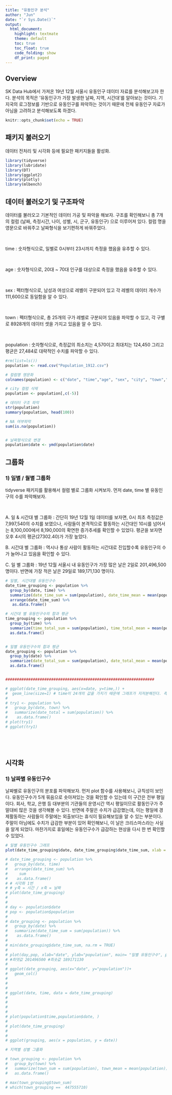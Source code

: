 ```yaml
---
title: "유동인구 분석"
author: "Jun"
date: "`r Sys.Date()`"
output: 
  html_document:
    highlight: textmate
    theme: default
    toc: true
    toc_float: true
    code_folding: show
    df_print: paged
---
```


## Overview

SK Data Hub에서 가져온 19년 12월 서울시 유동인구 데이터 자료를 분석해보고자 한다. 분석의 목적은 '유동인구가 가장 발생한 날짜, 지역, 시간대'를 알아보는 것이다. 기지국의 로그정보를 기반으로 유동인구를 파악하는 것이기 때문에 전체 유동인구 자료가 아님을 고려하고 분석해보도록 하겠다. 

```r
knitr::opts_chunk$set(echo = TRUE)
```

## 패키지 불러오기

데이터 전처리 및 시각화 등에 필요한 패키지들을 활성화.

```r
library(tidyverse)
library(lubridate)
library(DT)
library(ggplot2)
library(plotly)
library(mlbench)
```

## 데이터 불러오기 및 구조파악

데이터를 불러오고 기본적인 데이터 가공 및 파악을 해보자. 구조를 확인해보니 총 7개의 컬럼 (날짜, 측정시간, 나이, 성별, 시, 군구, 유동인구) 으로 이루어져 있다. 컬럼 명을 영문으로 바꿔주고 날짜형식을 보기편하게 바꿔주었다.

<br>

time : 숫자형식으로, 일별로 0시부터 23시까지 측정을 했음을 유추할 수 있다. 

<br>

age : 숫자형식으로, 20대 ~ 70대 인구를 대상으로 측정을 했음을 유추할 수 있다. 

<br>

sex : 펙터형식으로,  남성과 여성으로 레벨이 구분되어 있고 각 레벨의 데이터 개수가 111,600으로 동일함을 알 수 있다.

<br>

town : 펙터형식으로, 총 25개의 구가 레벨로 구분되어 있음을 파악할 수 있고, 각 구별로 8928개의 데이터 셋을 가지고 있음을 알 수 있다. 

<br>

population : 숫자형식으로, 측정값의 최소치는 4,570이고 최대치는 124,450 그리고 평균은 27,484로 대략적인 수치를 파악할 수 있다. 

```r
#rm(list=ls())
population <- read.csv("Population_1912.csv")

# 컬럼명 영문화
colnames(population) <- c("date", "time","age", "sex", "city", "town","population")

# city 컬럼 삭제
population <- population[,c(-5)]

# 데이터 구조 파악
str(population)
summary(population, head(100))

# NA 여부파악
sum(is.na(population))


# 날짜형식으로 변경
population$date <- ymd(population$date)

```



## 그룹화

### 1) 일별 / 월별 그룹화

tidyverse 패키지를 활용해서 컬렴 별로 그룹화 시켜보자. 먼저 date, time 별 유동인구의 수를 파악해보자. 

<br>

A. 일 & 시간대 별 그룹화 : 간단히 19년 12월 1일 데이터를 보자면, 0시 최초 측정값은 7,997,540의 수치를 보였으나, 사람들이 본격적으로 활동하는 시간대인 10시를 넘어서는 8,100,000에서 8,190,000의 확연한 증가추세를 확인할 수 있었다. 평균을 보자면 오후 4시의 평균(27302.40)가 가장 높았다. 

B. 시간대 별 그룹화 : 역시나 통상 사람이 활동하는 시간대로 진입할수록 유동인구의 수가 늘어나고 있음을 확인할 수 있다. 

C. 일 별 그룹화 : 19년 12월 서울시 내 유동인구가 가장 많은 날은 2일로 201,496,500 명이다. 반면에 가장 적은 날은 29일로 189,171,130 명이다.



```r


# 일별, 시간대별 유동인구수
date_time_grouping <- population %>% 
  group_by(date, time) %>% 
  summarize(date_time_sum = sum(population), date_time_mean = mean(population)) %>% 
  arrange(date_time_sum) %>% 
   as.data.frame() 

# 시간대 별 유동인구수의 합과 평균
time_grouping <- population %>% 
  group_by(time) %>% 
  summarize(time_total_sum = sum(population), time_total_mean = mean(population)) %>% 
  as.data.frame()


# 일별 유동인구수의 합과 평균
date_grouping <- population %>% 
  group_by(date) %>% 
  summarize(date_total_sum = sum(population), date_total_mean = mean(population)) %>% 
  as.data.frame() 


#################################################################

# ggplot(date_time_grouping, aes(x=date, y=time,)) + 
#  geom_line(size=1) # time이 24개의 값을 가지기 때문에 그래프가 지저분해진다. 측정 단위가 1시간 단위이니 하루에도 총 24번의 측정치가 생기는 것이고, 분간할 수 없는 그래프가 나오는 것이다. 
# 
# try1 <- population %>% 
#   group_by(date, town) %>% 
#   summarize(date_total = sum(population)) %>% 
#    as.data.frame() 
# plot(try1)
# ggplot(try1)




```

<br>

## 시각화

### 1) 날짜별 유동인구수

날짜별로 유동인구의 분포를 파악해보자. 먼저 plot 함수를 사용해보니, 규칙성이 보인다. 유동인구수가 5개 묶음으로 솟아져있는 것을 확인할 수 있는데 이 구간은 전부 평일이다. 회사, 학교, 은행 등 대부분의 기관들의 운영시간 역시 평일이므로 활동인구가 주말대비 많은 것을 생각해볼 수 있다. 반면에 주말은 수치가 급감했는데, 이는 평일에 경제활동하는 사람들이 주말에는 외출보다는 휴식이 필요해보임을 알 수 있는 부분이다. 주말이 아님에도 수치가 급감한 부분이 있어 확인해보니, 이 날은 크리스마스라는 사실을 알게 되었다. 마찬가지로 휴일에는 유동인구수가 급감하는 현상을 다시 한 번 확인할 수 있었다.

```r

# 일별 유동인구수 그래프
plot(date_time_grouping$date, date_time_grouping$date_time_sum, xlab = "Date", ylab = "Population", main= "일별 유동인구수")


```


```r

# date_time_grouping <- population %>% 
#   group_by(date, time) 
#   arrange(date_time_sum) %>% 
#     sum
#    as.data.frame() 
# # 시각화 1번
# # y축 = 시간 / x축 = 날짜
# plot(date_time_grouping)
# 
# 
# day <- population$date
# pop <- population$population
# 
# date_grouping <- population %>% 
#   group_by(date) %>% 
#   summarize(date_time_sum = sum(population)) %>% 
#    as.data.frame() 
# 
# min(date_grouping$date_time_sum, na.rm = TRUE)
# 
# plot(day,pop, xlab="date", ylab="population", main= "일별 유동인구수", pch=20, type="o", ylim=(c(0 , 1000000000)), xlim=c(1,31)) # y값 출력문제 있음
# #최댓값 201496500 #최솟값 189171130 
# 
# ggplot(date_grouping, aes(x="date", y="population"))+
#   geom_col()
# 
# 
# 
# ggplot(date, time, data = date_time_grouping)
# 
# 
# 
# 
# plot(population$time,population$date, )
# 
# plot(date_time_grouping)
# 
# 
# ggplot(grouping, aes(x = population, y = date))

```




```r

# 지역별 성별 그룹화

# town_grouping <- population %>% 
#   group_by(town) %>% 
#   summarize(town_sum = sum(population), town_mean = mean(population)) %>% 
#   as.data.frame()

# max(town_grouping$town_sum)
# which(town_grouping ==  447555710)

```


